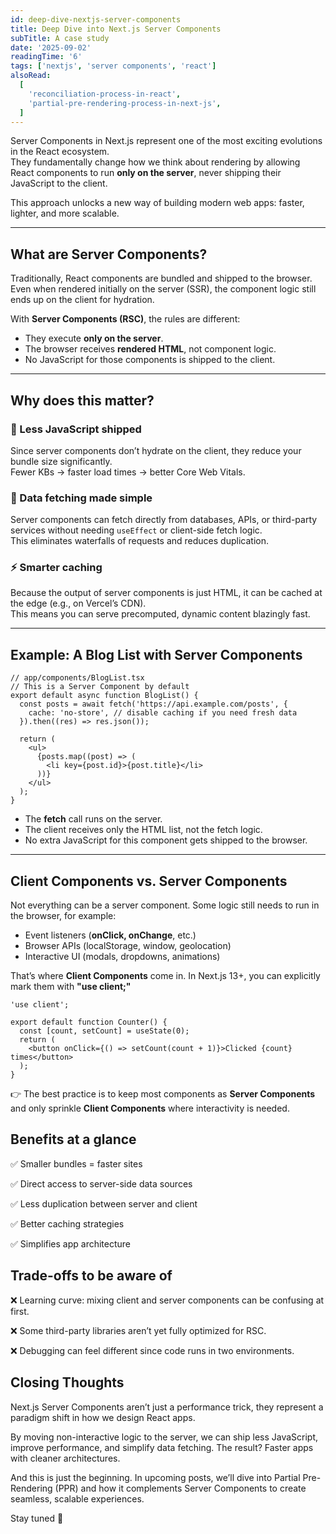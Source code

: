 ```yaml
---
id: deep-dive-nextjs-server-components
title: Deep Dive into Next.js Server Components
subTitle: A case study
date: '2025-09-02'
readingTime: '6'
tags: ['nextjs', 'server components', 'react']
alsoRead:
  [
    'reconciliation-process-in-react',
    'partial-pre-rendering-process-in-next-js',
  ]
---
```


Server Components in Next.js represent one of the most exciting evolutions in the React ecosystem.  
They fundamentally change how we think about rendering by allowing React components to run **only on the server**, never shipping their JavaScript to the client.

This approach unlocks a new way of building modern web apps: faster, lighter, and more scalable.

---

## What are Server Components?

Traditionally, React components are bundled and shipped to the browser. Even when rendered initially on the server (SSR), the component logic still ends up on the client for hydration.

With **Server Components (RSC)**, the rules are different:

- They execute **only on the server**.
- The browser receives **rendered HTML**, not component logic.
- No JavaScript for those components is shipped to the client.

---

## Why does this matter?

### 🚀 Less JavaScript shipped

Since server components don’t hydrate on the client, they reduce your bundle size significantly.  
Fewer KBs → faster load times → better Core Web Vitals.

### 🔎 Data fetching made simple

Server components can fetch directly from databases, APIs, or third-party services without needing `useEffect` or client-side fetch logic.  
This eliminates waterfalls of requests and reduces duplication.

### ⚡ Smarter caching

Because the output of server components is just HTML, it can be cached at the edge (e.g., on Vercel’s CDN).  
This means you can serve precomputed, dynamic content blazingly fast.

---

## Example: A Blog List with Server Components

```tsx
// app/components/BlogList.tsx
// This is a Server Component by default
export default async function BlogList() {
  const posts = await fetch('https://api.example.com/posts', {
    cache: 'no-store', // disable caching if you need fresh data
  }).then((res) => res.json());

  return (
    <ul>
      {posts.map((post) => (
        <li key={post.id}>{post.title}</li>
      ))}
    </ul>
  );
}
```

- The **fetch** call runs on the server.
- The client receives only the HTML list, not the fetch logic.
- No extra JavaScript for this component gets shipped to the browser.

---

## Client Components vs. Server Components

Not everything can be a server component. Some logic still needs to run in the browser, for example:

- Event listeners (**onClick, onChange**, etc.)
- Browser APIs (localStorage, window, geolocation)
- Interactive UI (modals, dropdowns, animations)

That’s where **Client Components** come in.
In Next.js 13+, you can explicitly mark them with **"use client;"**

```tsx
'use client';

export default function Counter() {
  const [count, setCount] = useState(0);
  return (
    <button onClick={() => setCount(count + 1)}>Clicked {count} times</button>
  );
}
```

👉 The best practice is to keep most components as **Server Components** and only sprinkle **Client Components** where interactivity is needed.

## Benefits at a glance

✅ Smaller bundles = faster sites

✅ Direct access to server-side data sources

✅ Less duplication between server and client

✅ Better caching strategies

✅ Simplifies app architecture

## Trade-offs to be aware of

❌ Learning curve: mixing client and server components can be confusing at first.

❌ Some third-party libraries aren’t yet fully optimized for RSC.

❌ Debugging can feel different since code runs in two environments.

## Closing Thoughts

Next.js Server Components aren’t just a performance trick, they represent a paradigm shift in how we design React apps.

By moving non-interactive logic to the server, we can ship less JavaScript, improve performance, and simplify data fetching. The result? Faster apps with cleaner architectures.

And this is just the beginning.
In upcoming posts, we’ll dive into Partial Pre-Rendering (PPR) and how it complements Server Components to create seamless, scalable experiences.

Stay tuned 🚀
